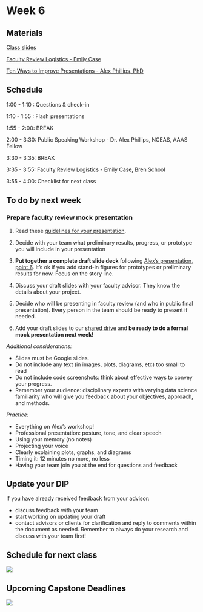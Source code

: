 # Week 6

## Materials

[Class slides](https://docs.google.com/presentation/d/1kECb3Rui9YLXcOK0MtlnEfAQNBvujUyBVLBofLZnOAE/edit?usp=sharing)

[Faculty Review Logistics - Emily Case](https://docs.google.com/presentation/d/1SS1xtBQEhOVMLV6JcKNH5MXBEe6D4ZmWaeHTKmqhnmE/edit?usp=sharing)

[Ten Ways to Improve Presentations - Alex Phillips, PhD](https://docs.google.com/presentation/d/1z9URIEa5Ex7FtDcTMTPbQrWO7mD8XHhdzlKLZzXhfEQ/edit#slide=id.g2b923656a78_0_20)

## Schedule

1:00 - 1:10 : Questions & check-in 

1:10 - 1:55 : Flash presentations

1:55 - 2:00: BREAK

2:00 - 3:30: Public Speaking Workshop - Dr. Alex Phillips, NCEAS, AAAS Fellow

3:30 - 3:35: BREAK

3:35 - 3:55: Faculty Review Logistics - Emily Case, Bren School

3:55 - 4:00: Checklist for next class


## To do by next week

### Prepare faculty review mock presentation

1. Read these [guidelines for your presentation](https://docs.google.com/presentation/d/1rMpHTbqVPNEDBZc_o8asS2wf_RsBU7IXkBNN91qx2SA/edit?usp=sharing).

2. Decide with your team what preliminary results, progress, or prototype you will include in your presentation

3. **Put together a complete draft slide deck** following [Alex’s presentation, point 6](https://docs.google.com/presentation/d/1z9URIEa5Ex7FtDcTMTPbQrWO7mD8XHhdzlKLZzXhfEQ/edit?usp=sharing). It’s ok if you add stand-in figures for prototypes or preliminary results for now. Focus on the story line. 

4. Discuss your draft slides with your faculty advisor. They know the details about your project.

5. Decide who will be presenting in faculty review (and who in public final presentation). Every person in the team should be ready to present if needed.

6. Add your draft slides to our [shared drive](https://drive.google.com/drive/folders/1P-kO4Btnb0-vWJPiP5zxzRnpfOHS762P?usp=share_link) and **be ready to do a formal mock presentation next week!** 

*Additional considerations:*

- Slides must be Google slides. 
- Do not include any text (in images, plots, diagrams, etc) too small to read
- Do not include code screenshots: think about effective ways to convey your progress.
- Remember your audience: disciplinary experts with varying data science familiarity who will give you feedback about your objectives, approach, and methods.

*Practice:*

- Everything on Alex’s workshop!
- Professional presentation: posture, tone, and clear speech
- Using your memory (no notes)
- Projecting your voice
- Clearly explaining plots, graphs, and diagrams
- Timing it: 12 minutes no more, no less
- Having your team join you at the end for questions and feedback



## Update your DIP

If you have already received feedback from your advisor:

- discuss feedback with your team
- start working on updating your draft
- contact advisors or clients for clarification and reply to comments within the document as needed. Remember to always do your research and discuss with your team first! 


## Schedule for next class
![](images/presentations1.png)


## Upcoming Capstone Deadlines

![](images/winter_deadlines_4.png)
